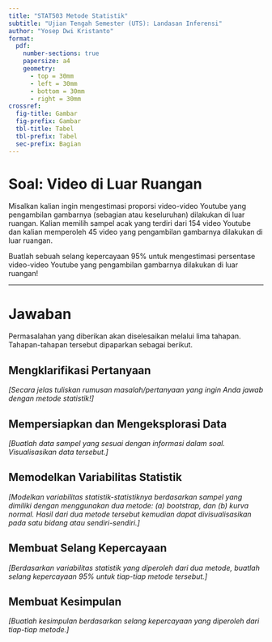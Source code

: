 ```yaml
---
title: "STAT503 Metode Statistik"
subtitle: "Ujian Tengah Semester (UTS): Landasan Inferensi"
author: "Yosep Dwi Kristanto"
format:
  pdf:
    number-sections: true
    papersize: a4
    geometry: 
      - top = 30mm
      - left = 30mm
      - bottom = 30mm
      - right = 30mm
crossref: 
  fig-title: Gambar
  fig-prefix: Gambar
  tbl-title: Tabel
  tbl-prefix: Tabel
  sec-prefix: Bagian
---
```


# Soal: Video di Luar Ruangan

Misalkan kalian ingin mengestimasi proporsi video-video Youtube yang pengambilan gambarnya (sebagian atau keseluruhan) dilakukan di luar ruangan. Kalian memilih sampel acak yang terdiri dari 154 video Youtube dan kalian memperoleh 45 video yang pengambilan gambarnya dilakukan di luar ruangan.

Buatlah sebuah selang kepercayaan 95% untuk mengestimasi persentase video-video Youtube yang pengambilan gambarnya dilakukan di luar ruangan!

------------------------------------------------------------------------

# Jawaban

Permasalahan yang diberikan akan diselesaikan melalui lima tahapan. Tahapan-tahapan tersebut dipaparkan sebagai berikut.

## Mengklarifikasi Pertanyaan

*\[Secara jelas tuliskan rumusan masalah/pertanyaan yang ingin Anda jawab dengan metode statistik!\]*

## Mempersiapkan dan Mengeksplorasi Data

*\[Buatlah data sampel yang sesuai dengan informasi dalam soal. Visualisasikan data tersebut.\]*

## Memodelkan Variabilitas Statistik

*\[Modelkan variabilitas statistik-statistiknya berdasarkan sampel yang dimiliki dengan menggunakan dua metode: (a) bootstrap, dan (b) kurva normal. Hasil dari dua metode tersebut kemudian dapat divisualisasikan pada satu bidang atau sendiri-sendiri.\]*

## Membuat Selang Kepercayaan

*\[Berdasarkan variabilitas statistik yang diperoleh dari dua metode, buatlah selang kepercayaan 95% untuk tiap-tiap metode tersebut.\]*

## Membuat Kesimpulan

*\[Buatlah kesimpulan berdasarkan selang kepercayaan yang diperoleh dari tiap-tiap metode.\]*
